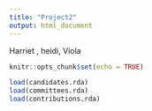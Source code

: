 ```yaml
---
title: "Project2"
output: html_document
---
```

Harriet , heidi, Viola
```r
knitr::opts_chunk$set(echo = TRUE)
```

```r
load(candidates.rda)
load(committees.rda)
load(contributions.rda)

```